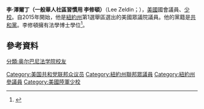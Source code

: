 '''李·澤爾丁（一般華人社區習慣用 李修頓）'''（Lee Zeldin；{{bd|1980年|1月30日}}），[[美國|美國]]國會議員、{{Link-en|美國陸軍預備隊|United States Army Reserve|陸軍預備隊}}[[少校|少校]]。自2015年開始，他是[[紐約州|紐約州]]第1選舉區選出的美國眾議院議員。他的黨籍是[[共和黨_(美國)|共和黨]]。李修頓擁有法學博士學位<ref name="Official bio">{{cite web|title=Lee M. Zeldin|url=http://www.nysenate.gov/senator/lee-m-zeldin/bio|publisher=New York State Senate|accessdate=June 26, 2014|archive-date=2016-03-03|archive-url=https://web.archive.org/web/20160303210153/http://www.nysenate.gov/senator/lee-m-zeldin/bio|dead-url=no}}</ref>。
== 參考資料 ==
{{reflist}}
{{DEFAULTSORT:Zeldin, Lee}}
[[Category:美国共和党联邦众议员|Category:美国共和党联邦众议员]]
[[Category:紐約州聯邦眾議員|Category:紐約州聯邦眾議員]]
[[Category:紐約州參議員|Category:紐約州參議員]]
[[Category:美國陸軍少校|Category:美國陸軍少校]]
[[分類:奥尔巴尼法学院校友|分類:奥尔巴尼法学院校友]]